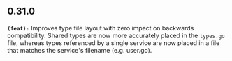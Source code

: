 ## 0.31.0
**`(feat):`** Improves type file layout with zero impact on backwards compatibility.
Shared types are now more accurately placed in the `types.go` file, whereas types referenced by a single service are now placed in a file that matches the service's filename (e.g. user.go).


